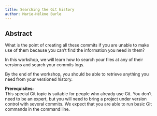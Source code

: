 ```yaml
---
title: Searching the Git history
author: Marie-Hélène Burle
---
```


## Abstract

:::{.def}

What is the point of creating all these commits if you are unable to make use of them because you can't find the information you need in them?

In this workshop, we will learn how to search your files at any of their versions and search your commits logs.

By the end of the workshop, you should be able to retrieve anything you need from your versioned history.

**Prerequisites:** \
This special Git topic is suitable for people who already use Git. You don't need to be an expert, but you will need to bring a project under version control with several commits. We expect that you are able to run basic Git commands in the command line.

:::

<!-- https://git-scm.com/book/en/v2/Git-Tools-Searching -->
